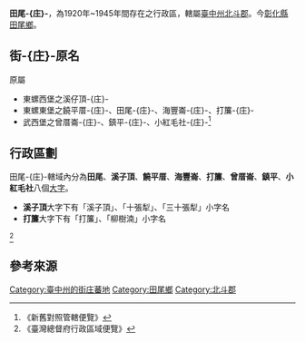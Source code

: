 {{Otheruses|subject=台灣日治後期位於[[臺中州|臺中州]][[北斗郡|北斗郡]]的一個庄}}
'''田尾-{庄}-'''，為1920年~1945年間存在之行政區，轄屬[[臺中州|臺中州]][[北斗郡|北斗郡]]。今[[彰化縣|彰化縣]][[田尾鄉|田尾鄉]]。

==街-{庄}-原名==
原屬
*東螺西堡之溪仔頂-{庄}-
*東螺東堡之饒平厝-{庄}-、田尾-{庄}-、海豐崙-{庄}-、打簾-{庄}-
*武西堡之曾厝崙-{庄}-、鎮平-{庄}-、小紅毛社-{庄}-<ref>《新舊對照管轄便覽》</ref>

==行政區劃==
田尾-{庄}-轄域內分為'''田尾'''、'''溪子頂'''、'''饒平厝'''、'''海豐崙'''、'''打簾'''、'''曾厝崙'''、'''鎮平'''、'''小紅毛社'''八個[[大字_(行政區劃)|大字]]。

*'''溪子頂'''大字下有「溪子頂」、「十張犁」、「三十張犁」小字名
*'''打簾'''大字下有「打簾」、「柳樹湳」小字名
<ref>《臺灣總督府行政區域便覽》</ref>

== 參考來源 ==
{{reflist}}

{{台中州}}

[[Category:臺中州的街庄蕃地|Category:臺中州的街庄蕃地]]
[[Category:田尾鄉|Category:田尾鄉]]
[[Category:北斗郡|Category:北斗郡]]